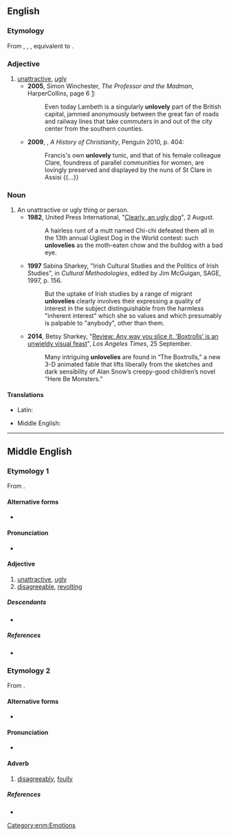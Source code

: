 ==English==

===Etymology===
From {{inh|en|enm|unlovely}}, {{m|enm|onlovely}}, {{m|enm|unlovelich}}, equivalent to {{af|en|un-|lovely}}.

===Adjective===
{{en-adj|er}}

# [[unattractive]], [[ugly]]
#* '''2005''', Simon Winchester, ''The Professor and the Madman'', HarperCollins, page 6 [http://books.google.com/books?id=mSlgn03zAroC&pg=PT11&dq=simon+winchester+unlovely&hl=en&ei=WCI8TsbBCcGGsgKy2-T2Dw&sa=X&oi=book_result&ct=result&resnum=1&ved=0CC0Q6AEwAA#v=onepage&q&f=false]:
#*: Even today Lambeth is a singularly '''unlovely''' part of the British capital, jammed anonymously between the great fan of roads and railway lines that take commuters in and out of the city center from the southern counties.
#* '''2009''', {{w|Diarmaid MacCulloch}}, ''A History of Christianity'', Penguin 2010, p. 404:
#*: Francis's own '''unlovely''' tunic, and that of his female colleague Clare, foundress of parallel communities for women, are lovingly preserved and displayed by the nuns of St Clare in Assisi {{...}}

===Noun===
{{en-noun}}

# An unattractive or ugly thing or person.
#* '''1982''', United Press International, "[https://www.upi.com/Archives/1982/08/02/Clearly-an-ugly-dog/5808397108800/ Clearly, an ugly dog]", 2 August.
#*:A hairless runt of a mutt named Chi-chi defeated them all in the 13th annual Ugliest Dog in the World contest: such '''unlovelies''' as the moth-eaten chow and the bulldog with a bad eye.
#* '''1997''' Sabina Sharkey, "Irish Cultural Studies and the Politics of Irish Studies", in ''Cultural Methodologies'', edited by Jim McGuigan, SAGE, 1997, p. 156.
#*: But the uptake of Irish studies by a range of migrant '''unlovelies''' clearly involves their expressing a quality of interest in the subject distinguishable from the harmless "inherent interest" which she so values and which presumably is palpable to "anybody", other than them.
#* '''2014''', Betsy Sharkey, "[https://www.latimes.com/entertainment/movies/la-et-mn-boxtrolls-review-20140926-column.html Review:  Any way you slice it, ‘Boxtrolls’ is an unwieldy visual feast]", ''Los Angeles Times'', 25 September.
#*: Many intriguing '''unlovelies''' are found in “The Boxtrolls,” a new 3-D animated fable that lifts liberally from the sketches and dark sensibility of Alan Snow’s creepy-good children’s novel “Here Be Monsters.”

====Translations====
{{trans-top|unattractive}}
* Latin: {{t|la|invenustus}}
{{trans-mid}}
* Middle English: {{t|enm|unlovely}}
{{trans-bottom}}

----

==Middle English==

===Etymology 1===
{{etymid|enm|adjective}}
From {{af|enm|un-|lovely|id2=adjective|pos2=adjective}}.

====Alternative forms====
* {{alter|enm|onlovely|unlovelich}}

====Pronunciation====
* {{IPA|enm|/unˈluv(ə)liː/|/unˈluv(ə)litʃ/}}

====Adjective====
{{enm-adj}} {{tlb|enm|rare}}

# [[unattractive]], [[ugly]]
# [[disagreeable]], [[revolting]]

=====Descendants=====
* {{desc|en|unlovely}}

=====References=====
* {{R:MED Online|entry=unlǒvelī|pos=adj|id=MED49152}}

===Etymology 2===
{{etymid|enm|adverb}}
From {{af|enm|un-|lovely|id2=adverb|pos2=adverb}}.

====Alternative forms====
* {{alter|enm|unloveli|unloveliche}}

====Pronunciation====
* {{IPA|enm|/unˈluv(ə)liː/|/unˈluv(ə)litʃ(ə)/}}

====Adverb====
{{enm-adv}}

# {{tlb|enm|rare}} [[disagreeably]], [[foully]]

=====References=====
* {{R:MED Online|entry=unlǒvelī|pos=adv|id=MED49153}}

[[Category:enm:Emotions]]